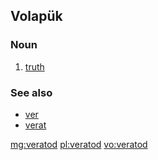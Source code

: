 ==Volapük==

===Noun===
{{head|vo|noun}}

# [[truth]]

===See also===
* [[ver]]
* [[verat]]

[[mg:veratod]]
[[pl:veratod]]
[[vo:veratod]]